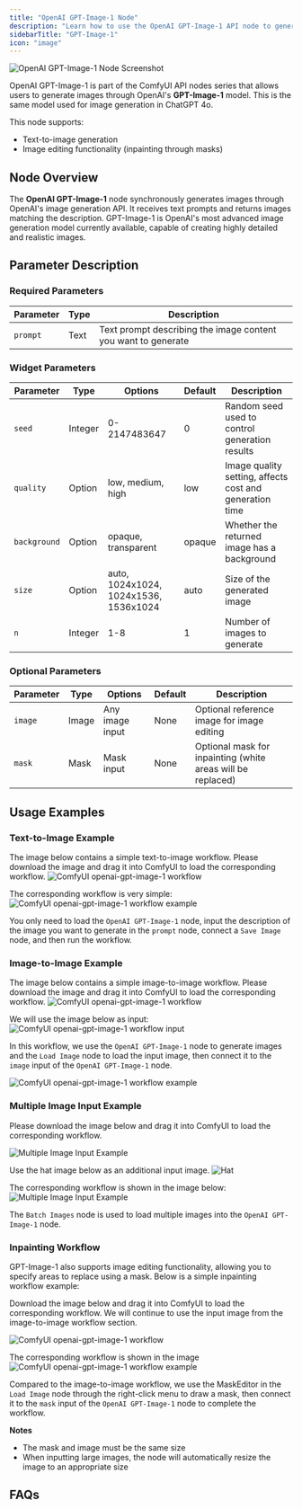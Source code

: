 ```yaml
---
title: "OpenAI GPT-Image-1 Node"
description: "Learn how to use the OpenAI GPT-Image-1 API node to generate images in ComfyUI"
sidebarTitle: "GPT-Image-1"
icon: "image"
---
```



![OpenAI GPT-Image-1 Node Screenshot](/images/comfy_core/api_nodes/openai-gpt-image-1.jpg)

OpenAI GPT-Image-1 is part of the ComfyUI API nodes series that allows users to generate images through OpenAI's **GPT-Image-1** model. This is the same model used for image generation in ChatGPT 4o.

This node supports:
- Text-to-image generation
- Image editing functionality (inpainting through masks)

## Node Overview

The **OpenAI GPT-Image-1** node synchronously generates images through OpenAI's image generation API. It receives text prompts and returns images matching the description. GPT-Image-1 is OpenAI's most advanced image generation model currently available, capable of creating highly detailed and realistic images.

<Requirements/>

## Parameter Description

### Required Parameters

| Parameter | Type | Description                                                   |
|-----------|------|---------------------------------------------------------------|
| `prompt`  | Text | Text prompt describing the image content you want to generate |

### Widget Parameters

| Parameter    | Type    | Options                               | Default | Description                                             |
|--------------|---------|---------------------------------------|---------|---------------------------------------------------------|
| `seed`       | Integer | 0-2147483647                          | 0       | Random seed used to control generation results          |
| `quality`    | Option  | low, medium, high                     | low     | Image quality setting, affects cost and generation time |
| `background` | Option  | opaque, transparent                   | opaque  | Whether the returned image has a background             |
| `size`       | Option  | auto, 1024x1024, 1024x1536, 1536x1024 | auto    | Size of the generated image                             |
| `n`          | Integer | 1-8                                   | 1       | Number of images to generate                            |

### Optional Parameters

| Parameter | Type  | Options         | Default | Description                                                 |
|-----------|-------|-----------------|---------|-------------------------------------------------------------|
| `image`   | Image | Any image input | None    | Optional reference image for image editing                  |
| `mask`    | Mask  | Mask input      | None    | Optional mask for inpainting (white areas will be replaced) |

## Usage Examples

### Text-to-Image Example

The image below contains a simple text-to-image workflow. Please download the image and drag it into ComfyUI to load the corresponding workflow.
![ComfyUI openai-gpt-image-1 workflow](https://raw.githubusercontent.com/Comfy-Org/example_workflows/main/api_nodes/GPT-Image-1/text2image.png)

The corresponding workflow is very simple:
![ComfyUI openai-gpt-image-1 workflow example](/images/tutorial/api_nodes/openai/gpt-image-1/text2image.jpg)

You only need to load the `OpenAI GPT-Image-1` node, input the description of the image you want to generate in the `prompt` node, connect a `Save Image` node, and then run the workflow.

### Image-to-Image Example

The image below contains a simple image-to-image workflow. Please download the image and drag it into ComfyUI to load the corresponding workflow.
![ComfyUI openai-gpt-image-1 workflow](https://raw.githubusercontent.com/Comfy-Org/example_workflows/main/api_nodes/GPT-Image-1/image2image.png)

We will use the image below as input:
![ComfyUI openai-gpt-image-1 workflow input](https://raw.githubusercontent.com/Comfy-Org/example_workflows/main/api_nodes/GPT-Image-1/input.webp)

In this workflow, we use the `OpenAI GPT-Image-1` node to generate images and the `Load Image` node to load the input image, then connect it to the `image` input of the `OpenAI GPT-Image-1` node.

![ComfyUI openai-gpt-image-1 workflow example](/images/tutorial/api_nodes/openai/gpt-image-1/image2image.jpg)

### Multiple Image Input Example
Please download the image below and drag it into ComfyUI to load the corresponding workflow.

![Multiple Image Input Example](https://raw.githubusercontent.com/Comfy-Org/example_workflows/main/api_nodes/GPT-Image-1/multiple_image_input.png)

Use the hat image below as an additional input image.
![Hat](https://raw.githubusercontent.com/Comfy-Org/example_workflows/main/api_nodes/GPT-Image-1/hat.webp)

The corresponding workflow is shown in the image below:
![Multiple Image Input Example](/images/tutorial/api_nodes/openai/gpt-image-1/multi_images_input.png)

The `Batch Images` node is used to load multiple images into the `OpenAI GPT-Image-1` node.

### Inpainting Workflow

GPT-Image-1 also supports image editing functionality, allowing you to specify areas to replace using a mask. Below is a simple inpainting workflow example:

Download the image below and drag it into ComfyUI to load the corresponding workflow. We will continue to use the input image from the image-to-image workflow section.

![ComfyUI openai-gpt-image-1 workflow](https://raw.githubusercontent.com/Comfy-Org/example_workflows/main/api_nodes/GPT-Image-1/inpaint.png)

The corresponding workflow is shown in the image
![ComfyUI openai-gpt-image-1 workflow example](/images/tutorial/api_nodes/openai/gpt-image-1/inpaint.jpg)

Compared to the image-to-image workflow, we use the MaskEditor in the `Load Image` node through the right-click menu to draw a mask, then connect it to the `mask` input of the `OpenAI GPT-Image-1` node to complete the workflow.

**Notes**

- The mask and image must be the same size
- When inputting large images, the node will automatically resize the image to an appropriate size

## FAQs

<Faq/>